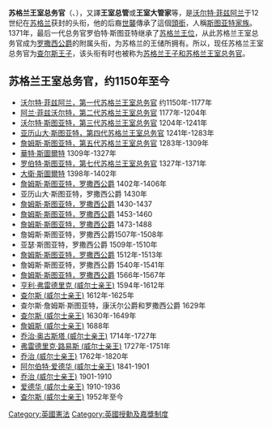 {{noteTA
|1=zh-hk:查理斯;zh-tw:查爾斯; zh-cn:查尔斯
|2=zh:佐治;zh-hans:乔治;zh-hk:佐治;zh-sg:乔治;zh-tw:喬治;zh-cn:乔治
}}

'''苏格兰王室总务官'''（{{lang-en|'''High Steward'''}}、{{lang|en|'''Great Steward'''}}），又譯'''王室总管'''或'''王室大管家'''等，是[[沃尔特·菲兹阿兰|沃尔特·菲兹阿兰]]于12世纪在[[苏格兰|苏格兰]]获封的头衔，他的后裔[[世襲|世襲]]傳承了這個[[頭銜|頭銜]]，人稱[[斯图亚特家族|斯图亚特家族]]。1371年，最后一代总务官罗伯特·斯图亚特继承了[[苏格兰国王|苏格兰王位]]，从此苏格兰王室总务官成为[[罗撒西公爵|罗撒西公爵]]的附属头衔，为苏格兰的王储所拥有。所以，现任苏格兰王室总务官为[[查尔斯_(威尔士亲王)|查尔斯王子]]，该头衔有时也被称为[[苏格兰王子和苏格兰王室总务官|苏格兰王子和苏格兰王室总务官]]。

==苏格兰王室总务官，约1150年至今==
*[[沃尔特·菲兹阿兰，第一代苏格兰王室总务官|沃尔特·菲兹阿兰，第一代苏格兰王室总务官]] 约1150年-1177年
*[[阿兰·菲兹沃尔特，第二代苏格兰王室总务官|阿兰·菲兹沃尔特，第二代苏格兰王室总务官]] 1177年-1204年
*[[沃尔特·斯图亚特，第三代苏格兰王室总务官|沃尔特·斯图亚特，第三代苏格兰王室总务官]] 1204年-1241年
*[[亚历山大·斯图亚特，第四代苏格兰王室总务官|亚历山大·斯图亚特，第四代苏格兰王室总务官]] 1241年-1283年
*[[詹姆斯·斯图亚特，第五代苏格兰王室总务官|詹姆斯·斯图亚特，第五代苏格兰王室总务官]] 1283年-1309年
*[[第六代蘇格蘭王室總務官華特·斯圖爾特|華特·斯圖爾特]] 1309年-1327年
*[[罗伯特二世_(苏格兰)|罗伯特·斯图亚特，第七代苏格兰王室总务官]] 1327年-1371年
*[[羅撒西公爵大衛·斯圖爾特|大衛·斯圖爾特]] 1398年-1402年
*[[詹姆斯一世_(苏格兰)|詹姆斯·斯图亚特，罗撒西公爵]] 1402年-1406年
*亚历山大·斯图亚特，罗撒西公爵 1430年
*[[詹姆斯二世_(苏格兰)|詹姆斯·斯图亚特，罗撒西公爵]] 1430-1437
*[[詹姆斯三世_(苏格兰)|詹姆斯·斯图亚特，罗撒西公爵]] 1453-1460
*[[詹姆斯四世_(苏格兰)|詹姆斯·斯图亚特，罗撒西公爵]] 1473-1488
*詹姆斯·斯图亚特，罗撒西公爵1507年-1508年
*亚瑟·斯图亚特，罗撒西公爵 1509年-1510年
*[[詹姆斯五世_(苏格兰)|詹姆斯·斯图亚特，罗撒西公爵]] 1512年-1513年
*詹姆斯·斯图亚特，罗撒西公爵 1540年-1541年
*[[詹姆斯一世_(英格兰)|詹姆斯·斯图亚特，罗撒西公爵]] 1566年-1567年
*[[亨利·弗雷德里克_(威尔士亲王)|亨利·弗雷德里克 (威尔士亲王)]] 1594年-1612年
*[[查理一世_(英国)|查尔斯 (威尔士亲王)]] 1612年-1625年
*查尔斯·詹姆斯·斯图亚特，康沃尔公爵和罗撒西公爵   1629年 
*[[查理二世_(英国)|查尔斯 (威尔士亲王)]] 1630年-1649年
*[[詹姆斯·弗朗西斯·爱德华·斯图亚特|詹姆斯 (威尔士亲王)]] 1688年
*[[乔治二世_(英国)|乔治·奥古斯塔 (威尔士亲王)]] 1714年-1727年
*[[弗雷德里克王子_(威尔士亲王)|弗雷德里克·路易斯 (威尔士亲王)]] 1727年-1751年
*[[乔治四世_(英国)|乔治 (威尔士亲王)]] 1762年-1820年
*[[爱德华七世_(英国)|阿尔伯特·爱德华 (威尔士亲王)]] 1841-1901
*[[乔治五世|乔治 (威尔士亲王)]] 1901-1910
*[[爱德华八世|爱德华 (威尔士亲王)]] 1910-1936
*[[查尔斯_(威尔士亲王)|查尔斯 (威尔士亲王)]] 1952年至今

[[Category:英國憲法|Category:英國憲法]]
[[Category:英國授勳及嘉獎制度|Category:英國授勳及嘉獎制度]]